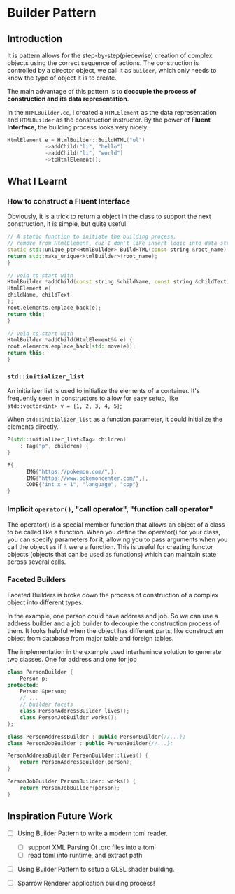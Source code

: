# Builder Pattern

## Introduction

It is pattern allows for the step-by-step(piecewise) creation of complex objects using the correct sequence of actions.
The construction is controlled by a director object, we call it as `builder`, which only needs to know the type of
object it is to create.

The main advantage of this pattern is to **decouple the process of construction and its data representation**.

In the `HTMLBuilder.cc`, I created a `HTMLElement` as the data representation and `HTMLBuilder` as the construction
instructor.
By the power of **Fluent Interface**, the building process looks very nicely.

```cpp
HtmlElement e = HtmlBuilder::BuildHTML("ul")
            ->addChild("li", "hello")
            ->addChild("li", "world")
            ->toHtmlElement();
```

## What I Learnt

### How to construct a Fluent Interface

Obviously, it is a trick to return a object in the class to support the next construction, it is simple, but quite
useful

```cpp
// A static function to initiate the building process, 
// remove from HtmlElement, cuz I don't like insert logic into data structures
static std::unique_ptr<HtmlBuilder> BuildHTML(const string &root_name) {
return std::make_unique<HtmlBuilder>(root_name);
}

// void to start with
HtmlBuilder *addChild(const string &childName, const string &childText) {
HtmlElement e{
childName, childText
};
root.elements.emplace_back(e);
return this;
}

// void to start with
HtmlBuilder *addChild(HtmlElement&& e) {
root.elements.emplace_back(std::move(e));
return this;
}
```

### `std::initializer_list`

An initializer list is used to initialize the elements of a container.
It's frequently seen in constructors to allow for easy setup, like `std::vector<int> v = {1, 2, 3, 4, 5}`;

When `std::initializer_list` as a function parameter, it could initialize the elements directly.

```cpp
P(std::initializer_list<Tag> children)
    : Tag("p", children) {
}

P{
      IMG{"https://pokemon.com/",},
      IMG{"https://www.pokemoncenter.com/",},
      CODE{"int x = 1", "language", "cpp"}
}
```

### Implicit `operator()`, "call operator", "function call operator"

The operator() is a special member function that allows an object of a class to be called like a function.
When you define the operator() for your class, you can specify parameters for it, allowing you to pass arguments when
you call the object as if it were a function.
This is useful for creating functor objects (objects that can be used as functions) which can maintain state across
several calls.

### Faceted Builders

Faceted Builders is broke down the process of construction of a complex object into different types.

In the example, one person could have address and job. So we can use a address builder and a job builder to decouple
the construction process of them. It looks helpful when the object has different parts, like construct am object from
database from major table and foreign tables.

The implementation in the example used interhanince solution to generate two classes. One for address and one for job
```cpp
class PersonBuilder {
    Person p;
protected:
    Person &person;
    // ...
    // builder facets
    class PersonAddressBuilder lives();
    class PersonJobBuilder works();
};

class PersonAddressBuilder : public PersonBuilder{//...};
class PersonJobBuilder : public PersonBuilder{//...};

PersonAddressBuilder PersonBuilder::lives() {
    return PersonAddressBuilder(person);
}

PersonJobBuilder PersonBuilder::works() {
    return PersonJobBuilder{person};
}
```

## Inspiration Future Work
- [ ] Using Builder Pattern to write a modern toml reader.
  - [ ] support XML Parsing Qt .qrc files into a toml
  - [ ] read toml into runtime, and extract path

- [ ] Using Builder Pattern to setup a GLSL shader building.

- [ ] Sparrow Renderer application building process!